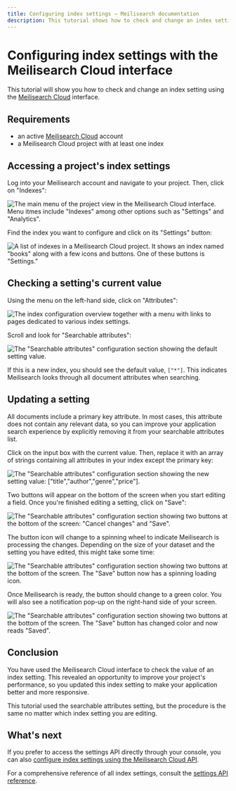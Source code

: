 ```yaml
---
title: Configuring index settings — Meilisearch documentation
description: This tutorial shows how to check and change an index setting using the Meilisearch Cloud interface.
---
```


# Configuring index settings with the Meilisearch Cloud interface

This tutorial will show you how to check and change an index setting using the [Meilisearch Cloud](https://cloud.meilisearch.com/projects/?utm_campaign=oss&utm_source=docs&utm_medium=settings-tutorial) interface.

## Requirements

- an active [Meilisearch Cloud](https://cloud.meilisearch.com/projects/?utm_campaign=oss&utm_source=docs&utm_medium=settings-tutorial) account
- a Meilisearch Cloud project with at least one index

## Accessing a project's index settings

Log into your Meilisearch account and navigate to your project. Then, click on "Indexes":

![The main menu of the project view in the Meilisearch Cloud interface. Menu itmes include "Indexes" among other options such as "Settings" and "Analytics".](/assets/images/cloud-index-settings/01-indexes-tab.png)

Find the index you want to configure and click on its "Settings" button:

![A list of indexes in a Meilisearch Cloud project. It shows an index named "books" along with a few icons and buttons. One of these buttons is "Settings."](/assets/images/cloud-index-settings/02-index-settings.png)

## Checking a setting's current value

Using the menu on the left-hand side, click on "Attributes":

![The index configuration overview together with a menu with links to pages dedicated to various index settings.](/assets/images/cloud-index-settings/03-general-settings.png)

Scroll and look for "Searchable attributes":

![The "Searchable attributes" configuration section showing the default setting value.](/assets/images/cloud-index-settings/04-searchable-attributes-default.png)

If this is a new index, you should see the default value, `["*"]`. This indicates Meilisearch looks through all document attributes when searching.

## Updating a setting

All documents include a primary key attribute. In most cases, this attribute does not contain any relevant data, so you can improve your application search experience by explicitly removing it from your searchable attributes list.

Click on the input box with the current value. Then, replace it with an array of strings containing all attributes in your index except the primary key:

![The "Searchable attributes" configuration section showing the new setting value: \["title","author","genre","price"\].](/assets/images/cloud-index-settings/05-searchable-attributes-filled.png)

Two buttons will appear on the bottom of the screen when you start editing a field. Once you're finished editing a setting, click on "Save":

![The "Searchable attributes" configuration section showing two buttons at the bottom of the screen: "Cancel changes" and "Save".](/assets/images/cloud-index-settings/06-save.png)

The button icon will change to a spinning wheel to indicate Meilisearch is processing the changes. Depending on the size of your dataset and the setting you have edited, this might take some time:

![The "Searchable attributes" configuration section showing two buttons at the bottom of the screen. The "Save" button now has a spinning loading icon.](/assets/images/cloud-index-settings/07-saving.png)

Once Meilisearch is ready, the button should change to a green color. You will also see a notification pop-up on the right-hand side of your screen.

![The "Searchable attributes" configuration section showing two buttons at the bottom of the screen. The "Save" button has changed color and now reads "Saved".](/assets/images/cloud-index-settings/08-saved.png)

## Conclusion

You have used the Meilisearch Cloud interface to check the value of an index setting. This revealed an opportunity to improve your project's performance, so you updated this index setting to make your application better and more responsive.

This tutorial used the searchable attributes setting, but the procedure is the same no matter which index setting you are editing.

## What's next

If you prefer to access the settings API directly through your console, you can also [configure index settings using the Meilisearch Cloud API](/learn/configuration/configuring_index_settings_api).

For a comprehensive reference of all index settings, consult the [settings API reference](/reference/api/settings).
